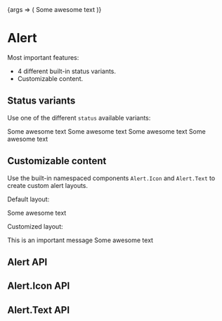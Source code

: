 

<Meta title="Components/Alert" component={Alert} decorators={[AlertDecorator]} />

<Story name="playground" parameters={getPlaygroundStoryParams()}>
	{args => (
		<Alert {...args}>
			<Alert.Icon />
			<Alert.Text>Some awesome text</Alert.Text>
		</Alert>
	)}
</Story>

# Alert

Most important features:

- 4 different built-in status variants.
- Customizable content.

## Status variants

Use one of the different `status` available variants:

<Canvas>
	<Story name="error" parameters={getFixedStoryParams()}>
		<Alert status="error">
			<Alert.Icon />
			<Alert.Text>Some awesome text</Alert.Text>
		</Alert>
	</Story>
	<Story name="info" parameters={getFixedStoryParams()}>
		<Alert status="info">
			<Alert.Icon />
			<Alert.Text>Some awesome text</Alert.Text>
		</Alert>
	</Story>
	<Story name="success" parameters={getFixedStoryParams()}>
		<Alert status="success">
			<Alert.Icon />
			<Alert.Text>Some awesome text</Alert.Text>
		</Alert>
	</Story>
	<Story name="warning" parameters={getFixedStoryParams()}>
		<Alert status="warning">
			<Alert.Icon />
			<Alert.Text>Some awesome text</Alert.Text>
		</Alert>
	</Story>
</Canvas>

## Customizable content

Use the built-in namespaced components `Alert.Icon` and `Alert.Text` to create custom alert layouts.

Default layout:

<Canvas>
	<Story name="default layout" parameters={getFixedStoryParams()}>
		<Alert>
			<Alert.Icon />
			<Alert.Text>Some awesome text</Alert.Text>
		</Alert>
	</Story>
</Canvas>

Customized layout:

<Canvas>
	<Story name="custom layout" parameters={getFixedStoryParams()}>
		<Alert flexDirection="column">
			<Alert.Icon my={1} />
			<Alert.Text fontWeight="bold" aspectSize="l">
				This is an important message
			</Alert.Text>
			<Alert.Text>Some awesome text</Alert.Text>
		</Alert>
	</Story>
</Canvas>

## Alert API

<ArgsTable of={Alert} />

## Alert.Icon API

<ArgsTable of={Alert.Icon} />

## Alert.Text API

<ArgsTable of={Alert.Text} />
